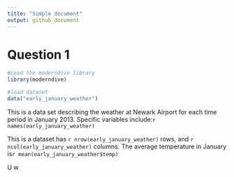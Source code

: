 ```yaml
---
title: "Simple document"
output: github_document
---
```



# Question 1

```r
#Load the moderndive library
library(moderndive)
```


```r
#load dataset
data("early_january_weather")
```
This is a data set describing the weather at Newark Airport for each time period in January 2013. Specific variables include:`r names(early_january_weather) `

This is a dataset has `r nrow(early_january_weather) ` rows, and `r ncol(early_january_weather) ` columns. The average temperature in January is`r mean(early_january_weather$temp) `

U w